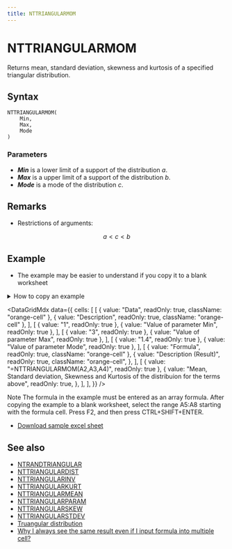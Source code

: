 ```yaml
---
title: NTTRIANGULARMOM
---
```



# NTTRIANGULARMOM

Returns mean, standard deviation, skewness and kurtosis of a specified triangular distribution.

## Syntax

```excel
NTTRIANGULARMOM(
    Min,
    Max,
    Mode
)
```

### Parameters

- **_Min_** is a lower limit of a support of the distribution $a$.
- **_Max_** is a upper limit of a support of the distribution $b$.
- **_Mode_** is a mode of the distribution $c$.

## Remarks

- Restrictions of arguments:

$$
  a<c<b
$$

## Example

- The example may be easier to understand if you copy it to a blank worksheet

<details>
  <summary>How to copy an example</summary>

1.  Create a blank workbook or worksheet.
2.  Select the example in the Help topic.

    **Note**  Do not select the row or column headers.

    ![Selecting an example from Help](./../../assets/functions/HowToCopy.png)

    Selecting an example from Help

3.  Press CTRL+C.
4.  In the worksheet, select cell A1, and press CTRL+V.
5.  To switch between viewing the results and viewing the formulas that return the results, press CTRL+` (grave accent), or on the **Tools** menu, point to **Formula Auditing**, and then click **Formula Auditing Mode**.

</details>

<DataGridMdx
  data={{
    cells: [
      [
        { value: "Data", readOnly: true, className: "orange-cell" },
        { value: "Description", readOnly: true, className: "orange-cell" },
      ],
      [
        { value: "1", readOnly: true },
        { value: "Value of parameter Min", readOnly: true },
      ],
      [
        { value: "3", readOnly: true },
        { value: "Value of parameter Max", readOnly: true },
      ],
      [
        { value: "1.4", readOnly: true },
        { value: "Value of parameter Mode", readOnly: true },
      ],
      [
        { value: "Formula", readOnly: true, className: "orange-cell" },
        {
          value: "Description (Result)",
          readOnly: true,
          className: "orange-cell",
        },
      ],
      [
        { value: "=NTTRIANGULARMOM(A2,A3,A4)", readOnly: true },
        {
          value:
            "Mean, Standard deviation, Skewness and Kurtosis of the distribuion for the terms above",
          readOnly: true,
        },
      ],
    ],
  }}
/>

Note The formula in the example must be entered as an array formula. After copying the example to a blank worksheet, select the range A5:A8 starting with the formula cell. Press F2, and then press CTRL+SHIFT+ENTER.

- [Download sample excel sheet](https://www.ntrand.com/files/NtRand2.zip)

## See also

- [NTRANDTRIANGULAR](https://www.ntrand.com/ntrandtriangular/)
- [NTTRIANGULARDIST](https://www.ntrand.com/nttriangulardist/)
- [NTTRIANGULARINV](https://www.ntrand.com/nttriangularinv/)
- [NTTRIANGULARKURT](https://www.ntrand.com/nttriangularkurt/)
- [NTTRIANGULARMEAN](https://www.ntrand.com/nttriangularmean/)
- [NTTRIANGULARPARAM](https://www.ntrand.com/nttriangularparam/)
- [NTTRIANGULARSKEW](https://www.ntrand.com/nttriangularskew/)
- [NTTRIANGULARSTDEV](https://www.ntrand.com/nttriangularstdev/)
- [Truangular distribution](https://www.ntrand.com/triangular-distribution/)
- [Why I always see the same result even if I input formula into multiple cell?](https://www.ntrand.com/faq/#local_CtrlShiftEnter)

